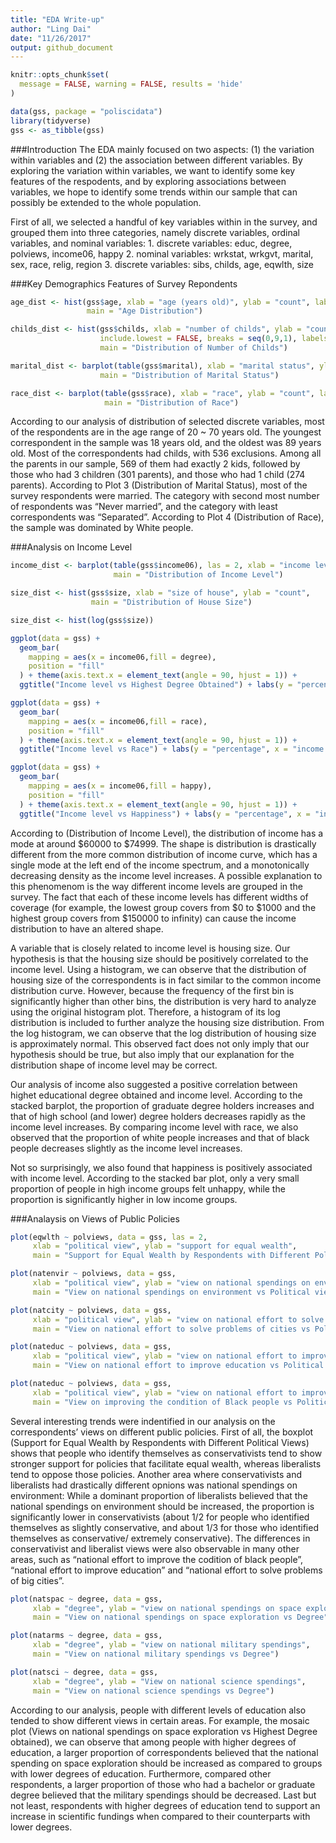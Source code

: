```yaml
---
title: "EDA Write-up"
author: "Ling Dai"
date: "11/26/2017"
output: github_document
---
```


```r
knitr::opts_chunk$set(
  message = FALSE, warning = FALSE, results = 'hide'
)

data(gss, package = "poliscidata")
library(tidyverse)
gss <- as_tibble(gss)

```

###Introduction
The EDA mainly focused on two aspects: (1) the variation within variables and (2) the association between different variables. By exploring the variation within variables, we want to identify some key features of the respodents, and by exploring associations between variables, we hope to identify some trends within our sample that can possibly be extended to the whole population.

First of all, we selected a handful of key variables within in the survey, and grouped them into three categories, namely discrete variables, ordinal variables, and nominal variables:
1. discrete variables: educ, degree, polviews, income06, happy
2. nominal variables: wrkstat, wrkgvt, marital, sex, race, relig, region
3. discrete variables: sibs, childs, age, eqwlth, size

###Key Demographics Features of Survey Repondents

```r


age_dist <- hist(gss$age, xlab = "age (years old)", ylab = "count", labels = TRUE,
                 main = "Age Distribution")

childs_dist <- hist(gss$childs, xlab = "number of childs", ylab = "count", right = FALSE,
                    include.lowest = FALSE, breaks = seq(0,9,1), labels = TRUE,
                    main = "Distribution of Number of Childs")

marital_dist <- barplot(table(gss$marital), xlab = "marital status", ylab = "count",
                    main = "Distribution of Marital Status")

race_dist <- barplot(table(gss$race), xlab = "race", ylab = "count", las = 2,
                     main = "Distribution of Race")

```

According to our analysis of distribution of selected discrete variables,  most of the respondents are in the age range of 20 ~ 70 years old. The youngest correspondent in the sample was 18 years old, and the oldest was 89 years old. Most of the correspondents had childs, with 536 exclusions. Among all the parents in our sample, 569 of them had exactly 2 kids, followed by those who had 3 children (301 parents), and those who had 1 child (274 parents). According to Plot 3 (Distribution of Marital Status), most of the survey respondents were married. The category with second most number of respondents was "Never married", and the category with least correspondents was "Separated". According to Plot 4 (Distribution of Race), the sample was dominated by White people.

###Analysis on Income Level
```r
income_dist <- barplot(table(gss$income06), las = 2, xlab = "income level", ylab = "count",
                       main = "Distribution of Income Level")

size_dist <- hist(gss$size, xlab = "size of house", ylab = "count",
                  main = "Distribution of House Size")

size_dist <- hist(log(gss$size))

ggplot(data = gss) +
  geom_bar(
    mapping = aes(x = income06,fill = degree),
    position = "fill"
  ) + theme(axis.text.x = element_text(angle = 90, hjust = 1)) +
  ggtitle("Income level vs Highest Degree Obtained") + labs(y = "percentage", x = "income group")

ggplot(data = gss) +
  geom_bar(
    mapping = aes(x = income06,fill = race),
    position = "fill"
  ) + theme(axis.text.x = element_text(angle = 90, hjust = 1)) +
  ggtitle("Income level vs Race") + labs(y = "percentage", x = "income group")

ggplot(data = gss) +
  geom_bar(
    mapping = aes(x = income06,fill = happy),
    position = "fill"
  ) + theme(axis.text.x = element_text(angle = 90, hjust = 1)) + 
  ggtitle("Income level vs Happiness") + labs(y = "percentage", x = "income group")
```

According to (Distribution of Income Level), the distribution of income has a mode at around \$60000 to \$74999. The shape is distribution is drastically different from the more common distribution of income curve, which has a single mode at the left end of the income spectrum, and a monotonically decreasing density as the income level increases. A possible explanation to this phenomenom is the way different income levels are grouped in the survey. The fact that each of these income levels has different widths of coverage (for example, the lowest group covers from \$0 to \$1000 and the highest group covers from $150000 to infinity) can cause the income distribution to have an altered shape.

A variable that is closely related to income level is housing size. Our hypothesis is that the housing size should be positively correlated to the income level. Using a histogram, we can observe that the distribution of housing size of the correspondents is in fact similar to the common income distribution curve. However, because the frequency of the first bin is significantly higher than other bins, the distribution is very hard to analyze using the original histogram plot. Therefore, a histogram of its log distribution is included to further analyze the housing size distribution. From the log histogram, we can observe that the log distribution of housing size is approximately normal. This observed fact does not only imply that our hypothesis should be true, but also imply that our explanation for the distribution shape of income level may be correct.

Our analysis of income also suggested a positive correlation between highet educational degree obtained and income level. According to the stacked barplot, the proportion of graduate degree holders increases and that of high school (and lower) degree holders decreases rapidly as the income level increases. By comparing income level with race, we also observed that the proportion of white people increases and that of black people decreases slightly as the income level increases.

Not so surprisingly, we also found that happiness is positively associated with income level. According to the stacked bar plot, only a very small proportion of people in high income groups felt unhappy, while the proportion is significantly higher in low income groups.


###Analaysis on Views of Public Policies
```r

plot(eqwlth ~ polviews, data = gss, las = 2,
     xlab = "political view", ylab = "support for equal wealth",
     main = "Support for Equal Wealth by Respondents with Different Political Views")

plot(natenvir ~ polviews, data = gss,
     xlab = "political view", ylab = "view on national spendings on environment",
     main = "View on national spendings on environment vs Political view")

plot(natcity ~ polviews, data = gss,
     xlab = "political view", ylab = "view on national effort to solve problems of cities",
     main = "View on national effort to solve problems of cities vs Political View")

plot(nateduc ~ polviews, data = gss,
     xlab = "political view", ylab = "view on national effort to improve education",
     main = "View on national effort to improve education vs Political View")

plot(nateduc ~ polviews, data = gss,
     xlab = "political view", ylab = "view on national effort to improve the condition of Black people",
     main = "View on improving the condition of Black people vs Political View")

```

Several interesting trends were indentified in our analysis on the correspondents' views on different public policies. First of all, the boxplot (Support for Equal Wealth by Respondents with Different Political Views) shows that people who identify themselves as conservativists tend to show stronger support for policies that facilitate equal wealth, whereas liberalists tend to oppose those policies. Another area where conservativists and liberalists had drastically different opnions was national spendings on environment: While a dominant proportion of liberalists believed that the national spendings on environment should be increased, the proportion is significantly lower in conservativists (about 1/2 for people who identified themselves as slightly conservative, and about 1/3 for those who identified themselves as conservative/ extremely conservative). The differences in conservativist and liberalist views were also observable in many other areas, such as "national effort to improve the codition of black people", "national effort to improve education" and "national effort to solve problems of big cities".

```r

plot(natspac ~ degree, data = gss,
     xlab = "degree", ylab = "view on national spendings on space exploration",
     main = "View on national spendings on space exploration vs Degree")

plot(natarms ~ degree, data = gss,
     xlab = "degree", ylab = "view on national military spendings",
     main = "View on national military spendings vs Degree")

plot(natsci ~ degree, data = gss,
     xlab = "degree", ylab = "View on national science spendings",
     main = "View on national science spendings vs Degree")

```

According to our analysis, people with different levels of education also tended to show different views in certain areas. For example, the mosaic plot (Views on national spendings on space exploration vs Highest Degree obtained), we can observe that among people with higher degrees of education, a larger proportion of correspondents believed that the national spending on space exploration should be increased as compared to groups with lower degrees of education. Furthermore, compared other respondents, a larger proportion of those who had a bachelor or graduate degree believed that the military spendings should be decreased. Last but not least, respondents with higher degrees of education tend to support an increase in scientific fundings when compared to their counterparts with lower degrees.


